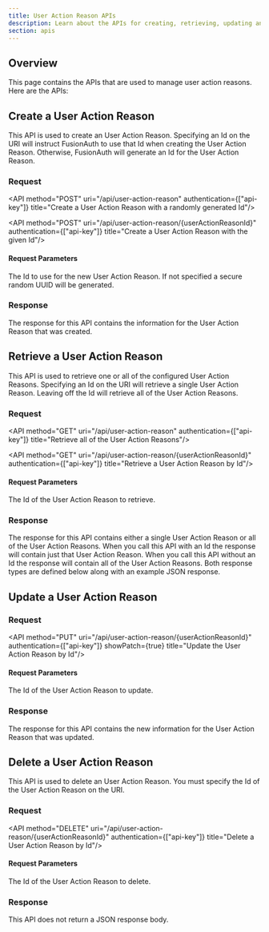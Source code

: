 ```yaml
---
title: User Action Reason APIs
description: Learn about the APIs for creating, retrieving, updating and deleting user action reasons.
section: apis
---
```


## Overview

This page contains the APIs that are used to manage user action reasons. Here are the APIs:


## Create a User Action Reason

This API is used to create an User Action Reason. Specifying an Id on the URI will instruct FusionAuth to use that Id when creating the User Action Reason. Otherwise, FusionAuth will generate an Id for the User Action Reason.

### Request

<API method="POST" uri="/api/user-action-reason" authentication={["api-key"]} title="Create a User Action Reason with a randomly generated Id"/>

<API method="POST" uri="/api/user-action-reason/{userActionReasonId}" authentication={["api-key"]} title="Create a User Action Reason with the given Id"/>

#### Request Parameters

<APIBlock>
  <APIField name="userActionReasonId" type="UUID" optional defaults="secure random UUID">
    The Id to use for the new User Action Reason. If not specified a secure random UUID will be generated.
  </APIField>
</APIBlock>

<UserActionReasonRequestBody />

### Response

The response for this API contains the information for the User Action Reason that was created.

<StandardPostResponseCodes />

<UserActionReasonResponseBody />


## Retrieve a User Action Reason

This API is used to retrieve one or all of the configured User Action Reasons. Specifying an Id on the URI will retrieve a single User Action Reason. Leaving off the Id will retrieve all of the User Action Reasons.

### Request

<API method="GET" uri="/api/user-action-reason" authentication={["api-key"]} title="Retrieve all of the User Action Reasons"/>

<API method="GET" uri="/api/user-action-reason/{userActionReasonId}" authentication={["api-key"]} title="Retrieve a User Action Reason by Id"/>

#### Request Parameters

<APIBlock>
  <APIField name="userActionReasonId" type="UUID" optional>
    The Id of the User Action Reason to retrieve.
  </APIField>
</APIBlock>

### Response

The response for this API contains either a single User Action Reason or all of the User Action Reasons. When you call this API with an Id the response will contain just that User Action Reason. When you call this API without an Id the response will contain all of the User Action Reasons. Both response types are defined below along with an example JSON response.

<StandardGetResponseCodes />

<UserActionReasonResponseBody />

<UserActionReasonsResponseBody />


## Update a User Action Reason

<GenericUpdateExplanationFragment capitalized_object_name="User Action Reason" />

### Request

<API method="PUT" uri="/api/user-action-reason/{userActionReasonId}" authentication={["api-key"]} showPatch={true} title="Update the User Action Reason by Id"/>

#### Request Parameters

<APIBlock>
  <APIField name="userActionReasonId" type="UUID" required>
    The Id of the User Action Reason to update.
  </APIField>
</APIBlock>

<UserActionReasonRequestBody />

### Response

The response for this API contains the new information for the User Action Reason that was updated.

<StandardPutResponseCodes />

<UserActionReasonResponseBody />


## Delete a User Action Reason

This API is used to delete an User Action Reason. You must specify the Id of the User Action Reason on the URI.

### Request

<API method="DELETE" uri="/api/user-action-reason/{userActionReasonId}" authentication={["api-key"]} title="Delete a User Action Reason by Id"/>

#### Request Parameters

<APIBlock>
  <APIField name="userActionReasonId" type="UUID" required>
    The Id of the User Action Reason to delete.
  </APIField>
</APIBlock>

### Response

This API does not return a JSON response body.

<StandardDeleteResponseCodes />

